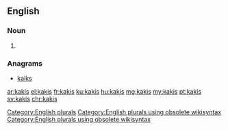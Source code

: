 {{also|kaķis}}
==English==

===Noun===
{{head|en}}

# {{plural of|kaki}}

===Anagrams===
* [[kaiks#English|kaiks]]

[[Category:English plurals]][[Category:English plurals using obsolete wikisyntax]][[Category:English plurals using obsolete wikisyntax]]

[[ar:kakis]]
[[el:kakis]]
[[fr:kakis]]
[[ku:kakis]]
[[hu:kakis]]
[[mg:kakis]]
[[my:kakis]]
[[pt:kakis]]
[[sv:kakis]]
[[chr:kakis]]